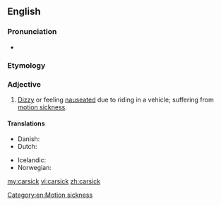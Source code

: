 ==English==

===Pronunciation===
* {{rhymes|ɑː(r)sɪk|lang=en}}

===Etymology===
{{compound|en|car|sick}}

===Adjective===
{{en-adj}}

# [[dizzy#English|Dizzy]] or feeling [[nauseated]] due to riding in a vehicle; suffering from [[motion sickness]].

====Translations====
{{trans-top|feeling nauseated due to riding in a vehicle}}
* Danish: {{t|da|køresyg}}
* Dutch: {{t|nl|wagenziek}}
{{trans-mid}}
* Icelandic: {{t|is|bílveikur}}
* Norwegian: {{t|no|bilsyk}}
{{trans-bottom}}

[[Category:en:Motion sickness]]

[[my:carsick]]
[[vi:carsick]]
[[zh:carsick]]